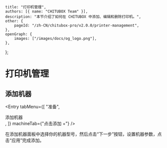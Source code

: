 
	title: "打印机管理",
	authors: [{ name: "CHITUBOX Team" }],
	description: "本节介绍了如何在 CHITUBOX 中添加、编辑和删除打印机。",
	other: {
		pageId: "/zh-CN/chitubox-pro/v2.0.0/printer-management",
	},
	openGraph: {
		images: ["/images/docs/og_logo.png"],
	},
};

# 打印机管理

## 添加机器

<Entry
	tabMenu={[
		"准备",
		<div className="flex items-center gap-1">
			<AddMachineIcon />
			添加机器
		</div>,
	]}
	machineTab={"点击添加 +"}
/>

在添加机器面板中选择你的机器型号，然后点击“下一步”按钮，设置机器参数，点击“应用”完成添加。
